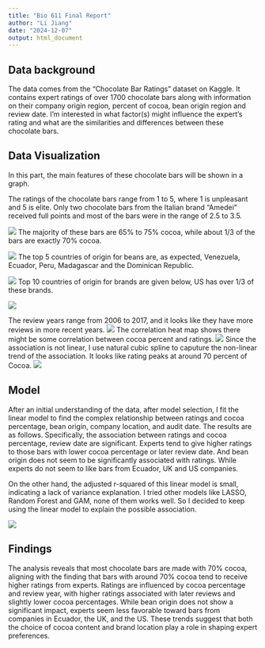 ```yaml
---
title: "Bio 611 Final Report"
author: "Li Jiang"
date: "2024-12-07"
output: html_document
---
```


## Data background

The data comes from the "Chocolate Bar Ratings" dataset on Kaggle. It contains expert ratings of over 1700 chocolate bars along with information on their company origin region, percent of cocoa, bean origin region and review date. I'm interested in what factor(s) might influence the expert's rating and what are the similarities and differences between these chocolate bars.

## Data Visualization

In this part, the main features of these chocolate bars will be shown in a graph. 

The ratings of the chocolate bars range from 1 to 5, where 1 is unpleasant and 5 is elite. Only two chocolate bars from the Italian brand "Amedei" received full points and most of the bars were in the range of 2.5 to 3.5.

![](figures/dist_rate.png)
The majority of these bars are 65% to 75% cocoa, while about 1/3 of the bars are exactly 70% cocoa.

![](figures/dist_cocoa.png)
The top 5 countries of origin for beans are, as expected, Venezuela, Ecuador, Peru, Madagascar and the Dominican Republic.

![](figures/pie_broad.png)
Top 10 countries of origin for brands are given below, US has over 1/3 of these brands.

![](figures/pie_company.png)

The review years range from 2006 to 2017, and it looks like they have more reviews in more recent years.
![](figures/dist_review.png)
The correlation heat map shows there might be some correlation between cocoa percent and ratings.
![](figures/corr.png)
Since the association is not linear, I use natural cubic spline to caputure the non-linear trend of the association. It looks like rating peaks at around 70 percent of Cocoa. 
![](figures/corr_CR.png)

##  Model

After an initial understanding of the data, after model selection, I fit the linear model to find the complex relationship between ratings and cocoa percentage, bean origin, company location, and audit date. The results are as follows. Specifically, the association between ratings and cocoa percentage, review date are significant. Experts tend to give higher ratings to those bars with lower cocoa percentage or later review date. And bean origin does not seem to be significantly associated with ratings. While experts do not seem to like bars from Ecuador, UK and US companies.

On the other hand, the adjusted r-squared of this linear model is small, indicating a lack of variance explanation. I tried other models like LASSO, Random Forest and GAM, none of them works well. So I decided to keep using the linear model to explain the possible association.

![](figures/lm.png)

## Findings

The analysis reveals that most chocolate bars are made with 70% cocoa, aligning with the finding that bars with around 70% cocoa tend to receive higher ratings from experts. Ratings are influenced by cocoa percentage and review year, with higher ratings associated with later reviews and slightly lower cocoa percentages. While bean origin does not show a significant impact, experts seem less favorable toward bars from companies in Ecuador, the UK, and the US. These trends suggest that both the choice of cocoa content and brand location play a role in shaping expert preferences.



